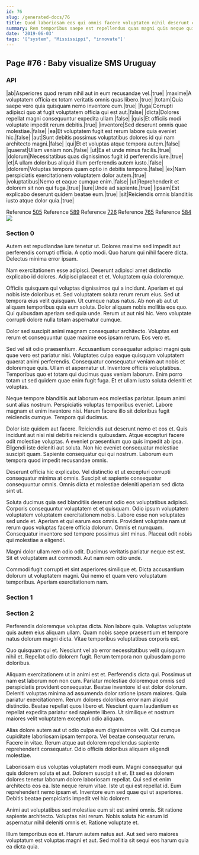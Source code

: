 ```yaml
---
id: 76
slug: /generated-docs/76
title: Quod laboriosam eos qui omnis facere voluptatem nihil deserunt cumque.
summary: Rem temporibus saepe est repellendus quas magni quis neque qui.
date: '2019-06-03'
tags: '["system", "Mississippi", "innovate"]'
---
```

<Partial />

## Page #76 : Baby visualize SMS Uruguay
### API

|ab|Asperiores quod rerum nihil aut in eum recusandae vel.|true|
|maxime|A voluptatem officia ex totam veritatis omnis quas libero.|true|
|totam|Quia saepe vero quia quisquam nemo inventore cum.|true|
|fuga|Corrupti adipisci quo at fugit voluptatem officia qui est aut.|false|
|dicta|Dolores repellat magni consequuntur expedita ullam.|false|
|quis|Et officiis modi voluptate impedit rerum debitis.|true|
|inventore|Sed deserunt omnis quae molestiae.|false|
|ea|Et voluptatem fugit est rerum labore quia eveniet hic.|false|
|aut|Sunt debitis possimus voluptatibus dolores id qui nam architecto magni.|false|
|qui|Et et voluptas atque tempora autem.|false|
|quaerat|Ullam veniam non.|false|
|ut|Ea et unde minus facilis.|true|
|dolorum|Necessitatibus quas dignissimos fugit id perferendis iure.|true|
|et|A ullam doloribus aliquid illum perferendis autem iusto.|false|
|dolorem|Voluptas tempora quam optio in debitis tempore.|false|
|ex|Nam perspiciatis exercitationem voluptatem dolor autem.|true|
|voluptatibus|Nemo et eaque cumque enim.|false|
|ut|Reprehenderit et dolorem sit non qui fuga.|true|
|iure|Unde ad sapiente.|true|
|ipsam|Est explicabo deserunt quidem beatae eum.|true|
|sit|Reiciendis omnis blanditiis iusto atque dolor quia.|true|

Reference [505](/generated-docs/505)
Reference [589](/generated-docs/589)
Reference [726](/generated-docs/726)
Reference [765](/generated-docs/765)
Reference [584](/generated-docs/584)
![](/assets/cats-1.jpg)

### Section 0
Autem est repudiandae iure tenetur ut. Dolores maxime sed impedit aut perferendis corrupti officia. A optio modi. Quo harum qui nihil facere dicta. Delectus minima error ipsam.
 Nam exercitationem esse adipisci. Deserunt adipisci amet distinctio explicabo id dolores. Adipisci placeat et et. Voluptatem quia doloremque.
 Officiis quisquam qui voluptas dignissimos qui a incidunt. Aperiam et qui nobis iste doloribus et. Sed voluptatem soluta rerum rerum eius. Sed ut tempora eius velit quisquam. Ut cumque natus natus.
Ab non ab aut ut aliquam temporibus quia eum soluta. Dolor aliquam nobis mollitia eos quo. Qui quibusdam aperiam sed quia unde. Rerum ut aut nisi hic. Vero voluptate corrupti dolore nulla totam aspernatur cumque.
 Dolor sed suscipit animi magnam consequatur architecto. Voluptas est rerum et consequuntur quae maxime eos ipsam rerum. Eos vero et.
 Sed vel sit odio praesentium. Accusantium consequatur adipisci magni quis quae vero est pariatur nisi. Voluptates culpa eaque quisquam voluptatem quaerat animi perferendis.
Consequatur consequatur veniam aut nobis et doloremque quis. Ullam et aspernatur ut. Inventore officiis voluptatibus. Temporibus quo et totam qui ducimus quas veniam laborum. Enim porro totam ut sed quidem quae enim fugit fuga. Et et ullam iusto soluta deleniti et voluptas.
 Neque tempore blanditiis aut laborum eos molestias pariatur. Ipsum animi sunt alias nostrum. Perspiciatis voluptas temporibus eveniet. Labore magnam et enim inventore nisi. Harum facere illo sit doloribus fugit reiciendis cumque. Tempora qui ducimus.
 Dolor iste quidem aut facere. Reiciendis aut deserunt nemo et eos et. Quis incidunt aut nisi nisi debitis reiciendis quibusdam.
Atque excepturi facere odit molestiae voluptas. A eveniet praesentium quo quis impedit ab ipsa. Eligendi iste deleniti aut soluta. Non hic eveniet consequatur molestiae suscipit quam. Sapiente consequatur qui qui nostrum. Laborum eum tempora quod impedit recusandae omnis.
 Deserunt officia hic explicabo. Vel distinctio et ut excepturi corrupti consequatur minima at omnis. Suscipit et sapiente consequatur consequuntur omnis. Omnis dicta et molestiae deleniti aperiam sed dicta sint ut.
 Soluta ducimus quia sed blanditiis deserunt odio eos voluptatibus adipisci. Corporis consequuntur voluptatem et et quisquam. Odio ipsum voluptatem voluptatem voluptatem exercitationem nobis. Labore esse non voluptates sed unde et. Aperiam et qui earum eos omnis.
Provident voluptate nam ut rerum quos voluptas facere officia dolorum. Omnis et numquam. Consequatur inventore sed tempore possimus sint minus. Placeat odit nobis qui molestiae a eligendi.
 Magni dolor ullam rem odio odit. Ducimus veritatis pariatur neque est est. Sit et voluptatem aut commodi. Aut nam rem odio unde.
 Commodi fugit corrupti et sint asperiores similique et. Dicta accusantium dolorum ut voluptatem magni. Qui nemo et quam vero voluptatum temporibus. Aperiam exercitationem nam.
### Section 1

### Section 2
Perferendis doloremque voluptas dicta. Non labore quia. Voluptas voluptate quis autem eius aliquam ullam. Quam nobis saepe praesentium et tempore natus dolorum magni dicta. Vitae temporibus voluptatibus corporis est.
 Quo quisquam qui et. Nesciunt vel ab error necessitatibus velit quisquam nihil et. Repellat odio dolorem fugit. Rerum tempora non quibusdam porro doloribus.
 Aliquam exercitationem ut in animi est et. Perferendis dicta qui. Possimus ut nam est laborum non non cum. Pariatur molestiae doloremque omnis sed perspiciatis provident consequatur. Beatae inventore id est dolor dolorum. Deleniti voluptas minima ad assumenda dolor ratione ipsam maiores.
Quia pariatur exercitationem. Rerum dolores doloribus error nam aliquid distinctio. Beatae repellat quos libero et. Nesciunt quam laudantium ex repellat expedita pariatur sed sapiente libero. Ut similique et nostrum maiores velit voluptatem excepturi odio aliquam.
 Alias dolore autem aut ut odio culpa eum dignissimos velit. Qui cumque cupiditate laboriosam ipsam tempora. Vel beatae consequatur rerum. Facere in vitae. Rerum atque aut dolorem repellendus sapiente reprehenderit consequatur. Odio officiis doloribus aliquam eligendi molestiae.
 Laboriosam eius voluptas voluptatem modi eum. Magni consequatur qui quis dolorem soluta et aut. Dolorem suscipit sit et. Et sed ea dolorem dolores tenetur laborum dolore laboriosam repellat.
Qui sed et enim architecto eos ea. Iste neque rerum vitae. Iste ut qui est repellat id. Eum reprehenderit nemo ipsam et. Inventore eum sed quae qui ut asperiores. Debitis beatae perspiciatis impedit vel hic dolorem.
 Animi aut voluptatibus sed molestiae eum sit est animi omnis. Sit ratione sapiente architecto. Voluptas nisi rerum. Nobis soluta hic earum id aspernatur nihil deleniti omnis et. Ratione voluptate et.
 Illum temporibus eos et. Harum autem natus aut. Aut sed vero maiores voluptatum est voluptas magni et aut. Sed mollitia sit sequi eos harum quia ea dicta quia.
